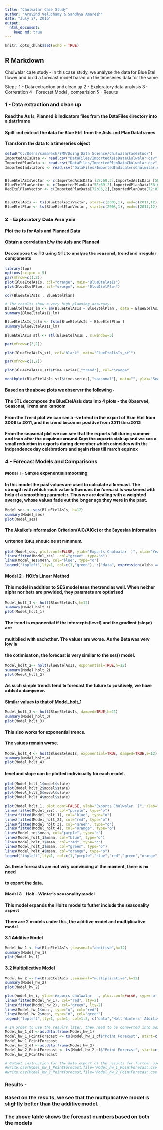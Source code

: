 ```yaml
---
title: "Chulwalar Case Study"
author: "Aravind Veluchamy & Sandhya Amaresh"
date: "July 27, 2016"
output:
  html_document:
    keep_md: true
---
```


```r
knitr::opts_chunk$set(echo = TRUE)
```

## R Markdown

Chulwalar case study - In this case study, we analyse the data for Blue Etel flower and build a forecast model based on the timeseries data for the same

Steps:
1 - Data extraction and clean up
2 - Exploratory data analysis
3 - Correration 
4 - Forecast Model , comparision
5 - Results

### 1 - Data extraction and clean up
#### Read the As Is, Planned & Indicators files from the DataFiles directory into a dataframe
#### Spilt and extract the data for Blue Etel from the AsIs and Plan Dataframes 
#### Transform the data to a timeseries object
```r
setwd("C:/Users/samaresh/SMU/Doing Data Science/ChulwalarCaseStudy")
ImportedAsIsData <- read.csv("DataFiles/ImportedAsIsDataChulwalar.csv", header = F, sep=";", fill = T) 
ImportedPlanData <- read.csv("DataFiles/ImportedPlanDataChulwalar.csv", header = F, sep=";", fill = T) 
ImportedIndicators <- read.csv("DataFiles/ImportedIndicatorsChulwalar.csv", header = F, sep=";", fill = T) 


BlueEtelAsIsVector <- c(ImportedAsIsData [58:69,2],ImportedAsIsData [58:69,3],ImportedAsIsData [58:69,4],ImportedAsIsData [58:69,5],ImportedAsIsData [58:69,6],ImportedAsIsData [58:69,7])
BlueEtelPlanVector <- c(ImportedPlanData[58:69,2],ImportedPlanData[58:69,3],ImportedPlanData[58:69,4],ImportedPlanData[58:69,5],ImportedPlanData[58:69,6],ImportedPlanData[58:69,7])
RedEtelPlanVector <- c(ImportedPlanData[72:83,2],ImportedPlanData[72:83,3],ImportedPlanData[72:83,4],ImportedPlanData[72:83,5],ImportedPlanData[72:83,6],ImportedPlanData[72:83,7])


BlueEtelAsIs <- ts(BlueEtelAsIsVector, start=c(2008,1), end=c(2013,12), frequency=12)
BlueEtelPlan <- ts(BlueEtelPlanVector, start=c(2008,1), end=c(2013,12), frequency=12)
```

### 2 - Exploratory Data Analysis
#### Plot the ts for AsIs and Planned Data 
#### Obtain a correlation b/w the AsIs and Planned
#### Decompose the TS using STL to analyse the seasonal, trend and irregular components

```r
library(fpp)
options(scipen = 5)
par(mfrow=c(1,2))
plot(BlueEtelAsIs, col="orange", main="BlueEtelAsIs")
plot(BlueEtelPlan, col="orange", main="BlueEtelPlan")
```
```r
cor(BlueEtelAsIs , BlueEtelPlan)

# The results show a very high planning accuracy. 
BlueEltelAsIs_lm <- lm(BlueEtelAsIs ~ BlueEtelPlan , data = BlueEtelAsIs)
summary(BlueEltelAsIs_lm)

BlueEtelAsIs_tslm <- tslm(BlueEtelAsIs ~ BlueEtelPlan )
summary(BlueEltelAsIs_lm)

BlueEtelAsIs_stl <- stl(BlueEtelAsIs , s.window=5)

par(mfrow=c(3,2))

plot(BlueEtelAsIs_stl, col="black", main="BlueEtelAsIs_stl")

par(mfrow=c(1,2))

plot(BlueEtelAsIs_stl$time.series[,"trend"], col="orange")

monthplot(BlueEtelAsIs_stl$time.series[,"seasonal"], main="", ylab="Seasonal")
```

#### Based on the above plots we observer the following -
#### The STL decompose the BlueEtelAsIs data into 4 plots - the Observed, Seasonal, Trend and Random
#### From the Trend plot we can see a -ve trend in the export of Blue Etel from 2008 to 2011, and the trend becomes positive from 2011 thru 2013
#### From the seasonal plot we can see that the exports fall during summer and then after the exquinox around Sept the exports pick up and we see a small reduction in exports during december which coincides with the indpendence day celebrations and again rises till march equinox



### 4 - Forecast Models and Comparisons
#### Model 1 - Simple exponential smoothing
#### In this model the past values are used to calculate a forecast. The strength with which each value influences the forecast is weakened with help of a smoothing parameter. Thus we are dealing with a weighted average, whose values fade out the longer ago they were in the past.
```r
Model_ses <- ses(BlueEtelAsIs, h=12)
summary(Model_ses)
plot(Model_ses)
```
#### The Akaike's Information Criterion(AIC/AICc) or the Bayesian Information 
#### Criterion (BIC) should be at minimum.
```r
plot(Model_ses, plot.conf=FALSE, ylab="Exports Chulwalar  )", xlab="Year", main="", fcol="white", type="o")
lines(fitted(Model_ses), col="green", type="o")
lines(Model_ses$mean, col="blue", type="o")
legend("topleft",lty=1, col=c(1,"green"), c("data", expression(alpha == 0.671)),pch=1)
```

#### Model 2 - HOlt's Linear Method
#### This model in addition to SES model uses the trend as well. When neither alpha nor beta are provided, they paramets are optimised
```r
Model_holt_1 <- holt(BlueEtelAsIs,h=12)
summary(Model_holt_1)
plot(Model_holt_1)
```

####  The trend is exponential if the intercepts(level) and the gradient (slope) are
####  multiplied with eachother. The values are worse. As the Beta was very low in 
####  the optimisation, the forecast is very similar to the ses() model. 

```r
Model_holt_2<- holt(BlueEtelAsIs, exponential=TRUE,h=12)
summary(Model_holt_2)
plot(Model_holt_2)
```
####  As such simple trends tend to forecast the future to positively, we have added a dampener.
#### Similar values to that of Model_holt_1 
```r
Model_holt_3 <- holt(BlueEtelAsIs, damped=TRUE,h=12)
summary(Model_holt_3)
plot(Model_holt_3)
```
####  This also works for exponential trends. 
####  The values remain worse. 
```r
Model_holt_4 <- holt(BlueEtelAsIs, exponential=TRUE, damped=TRUE,h=12)
summary(Model_holt_4)
plot(Model_holt_4)
```

####  level and slope can be plotted individually for each model.
```r
plot(Model_holt_1$model$state)
plot(Model_holt_2$model$state)
plot(Model_holt_3$model$state)
plot(Model_holt_4$model$state)

plot(Model_holt_1, plot.conf=FALSE, ylab="Exports Chulwalar  )", xlab="Year", main="", fcol="white", type="o")
lines(fitted(Model_ses), col="purple", type="o")
lines(fitted(Model_holt_1), col="blue", type="o")
lines(fitted(Model_holt_2), col="red", type="o")
lines(fitted(Model_holt_3), col="green", type="o")
lines(fitted(Model_holt_4), col="orange", type="o")
lines(Model_ses$mean, col="purple", type="o")
lines(Model_holt_1$mean, col="blue", type="o")
lines(Model_holt_2$mean, col="red", type="o")
lines(Model_holt_3$mean, col="green", type="o")
lines(Model_holt_4$mean, col="orange", type="o")
legend("topleft",lty=1, col=c(1,"purple","blue","red","green","orange"), c("data", "SES","Holts auto", "Exponential", "Additive Damped", "Multiplicative Damped"),pch=1)
```

####  As these forecasts are not very convincing at the moment, there is no need 
####  to export the data.

#### Model 3 - Holt - Winter's seasonality model
#### This model expands the Holt's model to futher include the seasonality aspect
#### There are 2 models under this, the additive model and multiplicative model
#### 3.1 Additive Model
```r
Model_hw_1 <- hw(BlueEtelAsIs ,seasonal="additive",h=12)
summary(Model_hw_1)
plot(Model_hw_1)
```

#### 3.2 Multiplicative Model
```r
Model_hw_2 <- hw(BlueEtelAsIs ,seasonal="multiplicative",h=12)
summary(Model_hw_2)
plot(Model_hw_2)
```

```r
plot(Model_hw_1, ylab="Exports Chulwalar  ", plot.conf=FALSE, type="o", fcol="white", xlab="Year")
lines(fitted(Model_hw_1), col="red", lty=2)
lines(fitted(Model_hw_2), col="green", lty=2)
lines(Model_hw_1$mean, type="o", col="red")
lines(Model_hw_2$mean, type="o", col="green")
legend("topleft",lty=1, pch=1, col=1:3, c("data","Holt Winters' Additive","Holt Winters' Multiplicative"))

# In order to use the results later, they need to be converted into point forcasts.
Model_hw_1_df <-as.data.frame(Model_hw_1) 
Model_hw_1_PointForecast <- ts(Model_hw_1_df$"Point Forecast", start=c(2014,1), end=c(2014,12), frequency=12)
Model_hw_1_PointForecast
Model_hw_2_df <-as.data.frame(Model_hw_2) 
Model_hw_2_PointForecast <- ts(Model_hw_2_df$"Point Forecast", start=c(2014,1), end=c(2014,12), frequency=12)
Model_hw_2_PointForecast

# Output instruction for the data export of the results for further use in Excel.
#write.csv(Model_hw_1_PointForecast,file='Model_hw_1_PointForecast.csv')
#write.csv(Model_hw_2_PointForecast,file='Model_hw_2_PointForecast.csv')
```

### Results -
### Based on the results, we see that the multiplicative model is slightly better than the additive model.
### The above table shows the forecast numbers based on both the models
